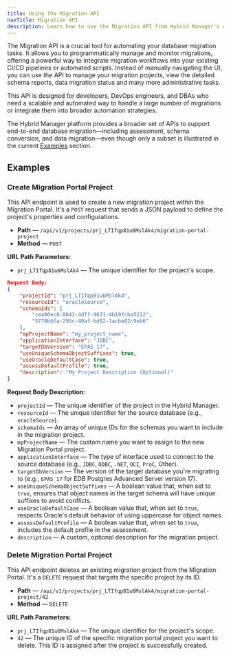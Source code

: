 ```yaml
---
title: Using the Migration API
navTitle: Migration API
description: Learn how to use the Migration API from Hybrid Manager's console.
---
```


The Migration API is a crucial tool for automating your database migration tasks. It allows you to programmatically manage and monitor migrations, offering a powerful way to integrate migration workflows into your existing CI/CD pipelines or automated scripts. Instead of manually navigating the UI, you can use the API to manage your migration projects, view the detailed schema reports, data migration status and many more administrative tasks.

This API is designed for developers, DevOps engineers, and DBAs who need a scalable and automated way to handle a large number of migrations or integrate them into broader automation strategies.

The Hybrid Manager platform provides a broader set of APIs to support end-to-end database migration—including assessment, schema conversion, and data migration—even though only a subset is illustrated in the current [Examples](#examples) section.

## Examples

### Create Migration Portal Project

This API endpoint is used to create a new migration project within the Migration Portal. It's a `POST` request that sends a JSON payload to define the project's properties and configurations.

- **Path** &mdash; `/api/v1/projects/prj_LTIfqp81u6MslAk4/migration-portal-project`
- **Method** &mdash; `POST`

**URL Path Parameters:**

- `prj_LTIfqp81u6MslAk4` &mdash; The unique identifier for the project's scope.

```JSON
Request Body:
{
	"projectId": "prj_LTIfqp81u6MslAk4",
	"resourceId": "oracleSource",
	"schemaIds": [
		"cea06ec8-8641-4dff-9631-4b19fcba5212",
		"5770b6fa-295c-40af-bd02-1acbe02c9eb6"
	],
	"mpProjectName": "my_project_name",
	"applicationInterface": "JDBC",
	"targetDbVersion": "EPAS_17",
	"useUniqueSchemaObjectSuffixes": true,
	"useOracleDefaultCase": true,
	"assessDefaultProfile": true,
	"description": "My Project Description (Optional)"
}
```

**Request Body Description:**

-  `projectId` &mdash; The unique identifier of the project in the Hybrid Manager.
-  `resourceId` &mdash; The unique identifier for the source database (e.g., `oracleSource`).
-  `schemaIds` &mdash; An array of unique IDs for the schemas you want to include in the migration project.
-  `mpProjectName` &mdash; The custom name you want to assign to the new Migration Portal project.
-  `applicationInterface` &mdash; The type of interface used to connect to the source database (e.g., `JDBC`, `ODBC`, `.NET`, `OCI`, `ProC`, Other).
-  `targetDbVersion` &mdash; The version of the target database you're migrating to (e.g., `EPAS_17` for EDB Postgres Advanced Server version 17).
-  `useUniqueSchemaObjectSuffixes` &mdash; A boolean value that, when set to `true`, ensures that object names in the target schema will have unique suffixes to avoid conflicts.
-  `useOracleDefaultCase` &mdash; A boolean value that, when set to `true`, respects Oracle's default behavior of using uppercase for object names.
-  `assessDefaultProfile` &mdash; A boolean value that, when set to `true`, includes the default profile in the assessment.
-  `description` &mdash; A custom, optional description for the migration project.


### Delete Migration Portal Project

This API endpoint deletes an existing migration project from the Migration Portal. It's a `DELETE` request that targets the specific project by its ID.

- **Path** &mdash; `/api/v1/projects/prj_LTIfqp81u6MslAk4/migration-portal-project/42`
- **Method** &mdash; `DELETE`

**URL Path Parameters:**

- `prj_LTIfqp81u6MslAk4` &mdash; The unique identifier for the project's scope.
- `42` &mdash; The unique ID of the specific migration portal project you want to delete. This ID is assigned after the project is successfully created.